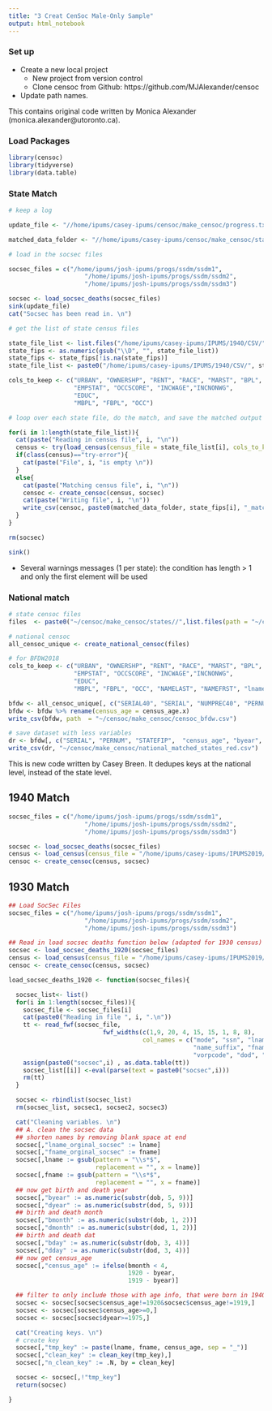 ```yaml
---
title: "3 Creat CenSoc Male-Only Sample"
output: html_notebook
---
```


### Set up  
- Create a new local project
    - New project from version control
    - Clone censoc from Github:  https://github.com/MJAlexander/censoc
- Update path names. 

This contains original code written by Monica Alexander (monica.alexander@utoronto.ca). 
    
### Load Packages

```r
library(censoc)
library(tidyverse)
library(data.table)
```

### State Match

```r
# keep a log

update_file <- "//home/ipums/casey-ipums/censoc/make_censoc/progress.txt"

matched_data_folder <- "//home/ipums/casey-ipums/censoc/make_censoc/states/"

# load in the socsec files

socsec_files = c("/home/ipums/josh-ipums/progs/ssdm/ssdm1",
                     "/home/ipums/josh-ipums/progs/ssdm/ssdm2",
                     "/home/ipums/josh-ipums/progs/ssdm/ssdm3")

socsec <- load_socsec_deaths(socsec_files)
sink(update_file)
cat("Socsec has been read in. \n")

# get the list of state census files

state_file_list <- list.files("/home/ipums/casey-ipums/IPUMS/1940/CSV/")
state_fips <- as.numeric(gsub("\\D", "", state_file_list))
state_fips <- state_fips[!is.na(state_fips)]
state_file_list <- paste0("/home/ipums/casey-ipums/IPUMS/1940/CSV/", state_file_list[grepl("state", state_file_list)])

cols_to_keep <- c("URBAN", "OWNERSHP", "RENT", "RACE", "MARST", "BPL", "HISPAN",
                  "EMPSTAT", "OCCSCORE", "INCWAGE","INCNONWG",
                  "EDUC",
                  "MBPL", "FBPL", "OCC")

# loop over each state file, do the match, and save the matched output

for(i in 1:length(state_file_list)){
  cat(paste("Reading in census file", i, "\n"))
  census <- try(load_census(census_file = state_file_list[i], cols_to_keep = cols_to_keep))
  if(class(census)=="try-error"){
    cat(paste("File", i, "is empty \n"))
  }
  else{
    cat(paste("Matching census file", i, "\n"))
    censoc <- create_censoc(census, socsec)
    cat(paste("Writing file", i, "\n"))
    write_csv(censoc, paste0(matched_data_folder, state_fips[i], "_matched.csv"))
  }
}

rm(socsec)

sink()

```

- Several warnings messages (1 per state): the condition has length > 1 and only the first element will be used

### National match
```r
# state censoc files
files  <- paste0("~/censoc/make_censoc/states//",list.files(path = "~/censoc/make_censoc/states//", pattern = '\\.csv') )

# national censoc
all_censoc_unique <- create_national_censoc(files)

# for BFDW2018
cols_to_keep <- c("URBAN", "OWNERSHP", "RENT", "RACE", "MARST", "BPL", "HISPAN",
                  "EMPSTAT", "OCCSCORE", "INCWAGE","INCNONWG",
                  "EDUC",
                  "MBPL", "FBPL", "OCC", "NAMELAST", "NAMEFRST", "lname.y", "fname.y", "mname")

bfdw <- all_censoc_unique[, c("SERIAL40", "SERIAL", "NUMPREC40", "PERNUM", "STATEFIP",  "census_age.x", "byear", "dyear", "bmonth", "dmonth", cols_to_keep)]
bfdw <- bfdw %>% rename(census_age = census_age.x)
write_csv(bfdw, path  = "~/censoc/make_censoc/censoc_bfdw.csv")

# save dataset with less variables
dr <- bfdw[, c("SERIAL", "PERNUM", "STATEFIP",  "census_age", "byear", "dyear", "bmonth", "dmonth")]
write_csv(dr, "~/censoc/make_censoc/national_matched_states_red.csv")

```


This is new code written by Casey Breen. It dedupes keys at the national level, instead of the state level. 

## 1940 Match 
```r
socsec_files = c("/home/ipums/josh-ipums/progs/ssdm/ssdm1",
                     "/home/ipums/josh-ipums/progs/ssdm/ssdm2",
                     "/home/ipums/josh-ipums/progs/ssdm/ssdm3")

socsec <- load_socsec_deaths(socsec_files)
census <- load_census(census_file = "/home/ipums/casey-ipums/IPUMS2019/1920/TSV/P.tsv")
censoc <- create_censoc(census, socsec)

```

## 1930 Match 
```r
## Load SocSec Files
socsec_files = c("/home/ipums/josh-ipums/progs/ssdm/ssdm1",
                     "/home/ipums/josh-ipums/progs/ssdm/ssdm2",
                     "/home/ipums/josh-ipums/progs/ssdm/ssdm3")

## Read in load socsec deaths function below (adapted for 1930 census)
socsec <- load_socsec_deaths_1920(socsec_files)
census <- load_census(census_file = "/home/ipums/casey-ipums/IPUMS2019/1920/TSV/P.tsv")
censoc <- create_censoc(census, socsec)

load_socsec_deaths_1920 <- function(socsec_files){

  socsec_list<- list()
  for(i in 1:length(socsec_files)){
    socsec_file <- socsec_files[i]
    cat(paste0("Reading in file ", i, ".\n"))
    tt <- read_fwf(socsec_file,
                          fwf_widths(c(1,9, 20, 4, 15, 15, 1, 8, 8),
                                     col_names = c("mode", "ssn", "lname",
                                                   "name_suffix", "fname", "mname",
                                                   "vorpcode", "dod", "dob")))
    assign(paste0("socsec",i) , as.data.table(tt))
    socsec_list[[i]] <-eval(parse(text = paste0("socsec",i)))
    rm(tt)
  }

  socsec <- rbindlist(socsec_list)
  rm(socsec_list, socsec1, socsec2, socsec3)

  cat("Cleaning variables. \n")
  ## A. clean the socsec data
  ## shorten names by removing blank space at end
  socsec[,"lname_orginal_socsec" := lname]
  socsec[,"fname_orginal_socsec" := fname]
  socsec[,lname := gsub(pattern = "\\s*$",
                        replacement = "", x = lname)]
  socsec[,fname := gsub(pattern = "\\s*$",
                        replacement = "", x = fname)]
  ## now get birth and death year
  socsec[,"byear" := as.numeric(substr(dob, 5, 9))]
  socsec[,"dyear" := as.numeric(substr(dod, 5, 9))]
  ## birth and death month
  socsec[,"bmonth" := as.numeric(substr(dob, 1, 2))]
  socsec[,"dmonth" := as.numeric(substr(dod, 1, 2))]
  ## birth and death dat
  socsec[,"bday" := as.numeric(substr(dob, 3, 4))]
  socsec[,"dday" := as.numeric(substr(dod, 3, 4))]
  ## now get census_age
  socsec[,"census_age" := ifelse(bmonth < 4,
                                 1920 - byear,
                                 1919 - byear)]

  ## filter to only include those with age info, that were born in 1940, and died after 1975.
  socsec <- socsec[socsec$census_age!=1920&socsec$census_age!=1919,]
  socsec <- socsec[socsec$census_age>=0,]
  socsec <- socsec[socsec$dyear>=1975,]

  cat("Creating keys. \n")
  # create key
  socsec[,"tmp_key" := paste(lname, fname, census_age, sep = "_")]
  socsec[,"clean_key" := clean_key(tmp_key),]
  socsec[,"n_clean_key" := .N, by = clean_key]

  socsec <- socsec[,!"tmp_key"]
  return(socsec)

}
```


